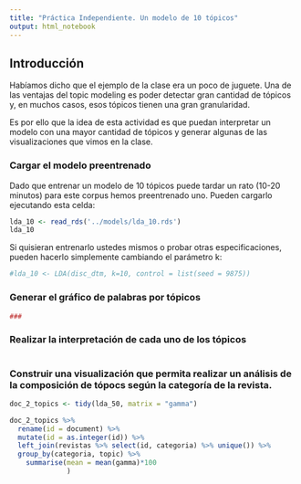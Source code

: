 ```yaml
---
title: "Práctica Independiente. Un modelo de 10 tópicos"
output: html_notebook
---
```


## Introducción
Habíamos dicho que el ejemplo de la clase era un poco de juguete. Una de las ventajas del topic modeling es poder detectar gran cantidad de tópicos y, en muchos casos, esos tópicos tienen una gran granularidad.

Es por ello que la idea de esta actividad es que puedan interpretar un modelo con una mayor cantidad de tópicos y generar algunas de las visualizaciones que vimos en la clase.

### Cargar el modelo preentrenado
Dado que entrenar un modelo de 10 tópicos puede tardar un rato (10-20 minutos) para este corpus hemos preentrenado uno. Pueden cargarlo ejecutando esta celda:

```r
lda_10 <- read_rds('../models/lda_10.rds')
lda_10
```

Si quisieran entrenarlo ustedes mismos o probar otras especificaciones, pueden hacerlo simplemente cambiando el parámetro k:

```r
#lda_10 <- LDA(disc_dtm, k=10, control = list(seed = 9875))
```


### Generar el gráfico de palabras por tópicos
```r
###
```

### Realizar la interpretación de cada uno de los tópicos
#


### Construir una visualización que permita realizar un análisis de la composición de tópocs según la categoría de la revista.

```r
doc_2_topics <- tidy(lda_50, matrix = "gamma")

doc_2_topics %>%
  rename(id = document) %>%
  mutate(id = as.integer(id)) %>%
  left_join(revistas %>% select(id, categoria) %>% unique()) %>%
  group_by(categoria, topic) %>%
    summarise(mean = mean(gamma)*100
              )
```


